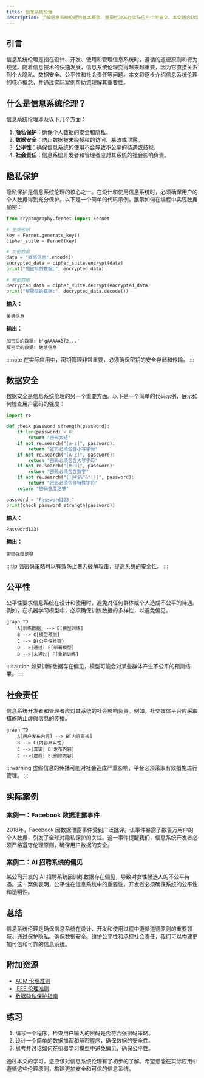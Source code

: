 ```yaml
---
title: 信息系统伦理
description: 了解信息系统伦理的基本概念、重要性及其在实际应用中的意义。本文适合初学者，帮助您理解如何在信息系统中遵循伦理原则。
---
```


## 引言

信息系统伦理是指在设计、开发、使用和管理信息系统时，遵循的道德原则和行为规范。随着信息技术的快速发展，信息系统伦理变得越来越重要，因为它直接关系到个人隐私、数据安全、公平性和社会责任等问题。本文将逐步介绍信息系统伦理的核心概念，并通过实际案例帮助您理解其重要性。

## 什么是信息系统伦理？

信息系统伦理涉及以下几个方面：

1. **隐私保护**：确保个人数据的安全和隐私。
2. **数据安全**：防止数据被未经授权的访问、篡改或泄露。
3. **公平性**：确保信息系统的使用不会导致不公平的待遇或歧视。
4. **社会责任**：信息系统开发者和管理者应对其系统的社会影响负责。

## 隐私保护

隐私保护是信息系统伦理的核心之一。在设计和使用信息系统时，必须确保用户的个人数据得到充分保护。以下是一个简单的代码示例，展示如何在编程中实现数据加密：

```python
from cryptography.fernet import Fernet

# 生成密钥
key = Fernet.generate_key()
cipher_suite = Fernet(key)

# 加密数据
data = "敏感信息".encode()
encrypted_data = cipher_suite.encrypt(data)
print("加密后的数据:", encrypted_data)

# 解密数据
decrypted_data = cipher_suite.decrypt(encrypted_data)
print("解密后的数据:", decrypted_data.decode())
```

**输入：**
```
敏感信息
```

**输出：**
```
加密后的数据: b'gAAAAABf2...'
解密后的数据: 敏感信息
```

:::note
在实际应用中，密钥管理非常重要，必须确保密钥的安全存储和传输。
:::

## 数据安全

数据安全是信息系统伦理的另一个重要方面。以下是一个简单的代码示例，展示如何检查用户密码的强度：

```python
import re

def check_password_strength(password):
    if len(password) < 8:
        return "密码太短"
    if not re.search("[a-z]", password):
        return "密码必须包含小写字母"
    if not re.search("[A-Z]", password):
        return "密码必须包含大写字母"
    if not re.search("[0-9]", password):
        return "密码必须包含数字"
    if not re.search("[!@#$%^&*()]", password):
        return "密码必须包含特殊字符"
    return "密码强度足够"

password = "Password123!"
print(check_password_strength(password))
```

**输入：**
```
Password123!
```

**输出：**
```
密码强度足够
```

:::tip
强密码策略可以有效防止暴力破解攻击，提高系统的安全性。
:::

## 公平性

公平性要求信息系统在设计和使用时，避免对任何群体或个人造成不公平的待遇。例如，在机器学习模型中，必须确保训练数据的多样性，以避免偏见。

```mermaid
graph TD
    A[训练数据] --> B[模型训练]
    B --> C[模型预测]
    C --> D{公平性检查}
    D -->|通过| E[部署模型]
    D -->|未通过| F[重新训练]
```

:::caution
如果训练数据存在偏见，模型可能会对某些群体产生不公平的预测结果。
:::

## 社会责任

信息系统开发者和管理者应对其系统的社会影响负责。例如，社交媒体平台应采取措施防止虚假信息的传播。

```mermaid
graph TD
    A[用户发布内容] --> B[内容审核]
    B --> C{内容真实性}
    C -->|真实| D[发布内容]
    C -->|虚假| E[删除内容]
```

:::warning
虚假信息的传播可能对社会造成严重影响，平台必须采取有效措施进行管理。
:::

## 实际案例

### 案例一：Facebook 数据泄露事件

2018年，Facebook 因数据泄露事件受到广泛批评。该事件暴露了数百万用户的个人数据，引发了全球对隐私保护的关注。这一事件提醒我们，信息系统开发者必须严格遵守伦理原则，确保用户数据的安全。

### 案例二：AI 招聘系统的偏见

某公司开发的 AI 招聘系统因训练数据存在偏见，导致对女性候选人的不公平待遇。这一案例表明，公平性在信息系统中的重要性，开发者必须确保系统的公平性和透明性。

## 总结

信息系统伦理是确保信息系统在设计、开发和使用过程中遵循道德原则的重要领域。通过保护隐私、确保数据安全、维护公平性和承担社会责任，我们可以构建更加可信和可靠的信息系统。

## 附加资源

- [ACM 伦理准则](https://www.acm.org/code-of-ethics)
- [IEEE 伦理准则](https://www.ieee.org/about/corporate/governance/p7-8.html)
- [数据隐私保护指南](https://www.gdpr-info.eu/)

## 练习

1. 编写一个程序，检查用户输入的密码是否符合强密码策略。
2. 设计一个简单的数据加密和解密程序，确保数据的安全性。
3. 思考并讨论如何在机器学习模型中避免偏见，确保公平性。

通过本文的学习，您应该对信息系统伦理有了初步的了解。希望您能在实际应用中遵循这些伦理原则，构建更加安全和可信的信息系统。